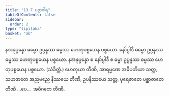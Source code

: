 ```yaml
---
title: "13.7 ပဉှာဝါရ"
tableOfContents: false
sidebar:
  order: 2
type: "tipitaka"
basket: "ab"
---
```



<DynamicBreadcrumb />

<Division number="25">

<Paragraph number="89">
နအနုပ္ပန္နော ဓမ္မော ဥပ္ပန္နဿ ဓမ္မဿ ဟေတုပစ္စယေန ပစ္စယော. နော်ပ္ပါဒီ ဓမ္မော ဥပ္ပန္နဿ ဓမ္မဿ ဟေတုပစ္စယေန ပစ္စယော. နအနုပ္ပန္နော စ နော်ပ္ပါဒီ စ ဓမ္မာ ဥပ္ပန္နဿ ဓမ္မဿ ဟေတုပစ္စယေန ပစ္စယော. (သံခိတ္တံ.)
</Paragraph>

<Paragraph number="90">
ဟေတုယာ တီဏိ, အာရမ္မဏေ အဓိပတိယာ သတ္တ, သဟဇာတေ အညမညေ နိဿယေ တီဏိ, ဥပနိဿယေ သတ္တ, ပုရေဇာတေ ပစ္ဆာဇာတေ တီဏိ …ပေ…  အဝိဂတေ တီဏိ.
</Paragraph>
</Division>